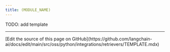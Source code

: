 ```yaml
---
title: (MODULE_NAME)
---
```


TODO: add template

---

<Callout icon="pen-to-square" iconType="regular">
  [Edit the source of this page on GitHub](https://github.com/langchain-ai/docs/edit/main/src/oss/python/integrations/retrievers/TEMPLATE.mdx)
</Callout>
